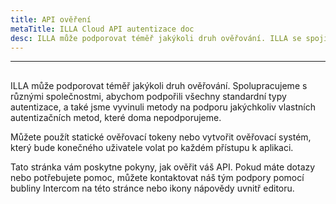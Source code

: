 ```yaml
---
title: API ověření
metaTitle: ILLA Cloud API autentizace doc
desc: ILLA může podporovat téměř jakýkoli druh ověřování. ILLA se spojila s různými firmami na podporu všech standardních typů autentizace a vyvinula také metody na podporu jakýchkoli vlastních autentizačních metod, které nativně nepodporujeme.
---
```


* * *

## <Heading hidden>API ověření</Heading>

ILLA může podporovat téměř jakýkoli druh ověřování. Spolupracujeme s různými společnostmi, abychom podpořili všechny standardní typy autentizace, a také jsme vyvinuli metody na podporu jakýchkoliv vlastních autentizačních metod, které doma nepodporujeme.

Můžete použít statické ověřovací tokeny nebo vytvořit ověřovací systém, který bude konečného uživatele volat po každém přístupu k aplikaci.

Tato stránka vám poskytne pokyny, jak ověřit váš API. Pokud máte dotazy nebo potřebujete pomoc, můžete kontaktovat náš tým podpory pomocí bubliny Intercom na této stránce nebo ikony nápovědy uvnitř editoru.
